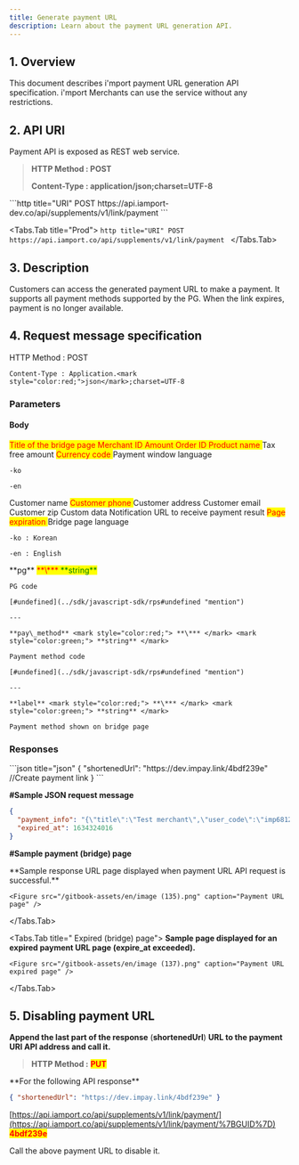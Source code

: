 ```yaml
---
title: Generate payment URL
description: Learn about the payment URL generation API.
---
```



## 1. Overview

This document describes i'mport payment URL generation API specification.
i'mport Merchants can use the service without any restrictions.

## 2. API URI

Payment API is exposed as REST web service.

> **HTTP Method : POST**
>
> **Content-Type : application/json;charset=UTF-8**

<Tabs>
  <Tabs.Tab title="Development">
    ```http title="URI"
    POST https://api.iamport-dev.co/api/supplements/v1/link/payment
    ```
  </Tabs.Tab>

  <Tabs.Tab title="Prod">
    ```http title="URI"
    POST https://api.iamport.co/api/supplements/v1/link/payment
    ```
  </Tabs.Tab>
</Tabs>

## 3. Description

Customers can access the generated payment URL to make a payment.
It supports all payment methods supported by the PG.
When the link expires, payment is no longer available.

## 4. Request message specification

<Swagger method="post" path="/payment" baseUrl="https://api.iamport.co/api/supplements/v1/link" summary="Creates a payment URL.">
  <SwaggerDescription>
    HTTP Method : POST

    Content-Type : Application.<mark style="color:red;">json</mark>;charset=UTF-8
  </SwaggerDescription>

  ### Parameters

  #### Body

  <SwaggerParameter name="title" type="String" required="true">
    <mark style="color:red;">
      Title of the bridge page
    </mark>
  </SwaggerParameter>

  <SwaggerParameter name="user_code" type="String" required="true">
    <mark style="color:red;">
      Merchant ID
    </mark>
  </SwaggerParameter>

  <SwaggerParameter name="amount" type="integer" required="true">
    <mark style="color:red;">
      Amount
    </mark>
  </SwaggerParameter>

  <SwaggerParameter name="merchant_uid" type="String" required="true">
    <mark style="color:red;">
      Order ID
    </mark>
  </SwaggerParameter>

  <SwaggerParameter name="name" type="String" required="true">
    <mark style="color:red;">
      Product name
    </mark>
  </SwaggerParameter>

  <SwaggerParameter name="tax_free" type="integer" required="false">
    Tax free amount
  </SwaggerParameter>

  <SwaggerParameter name="currency" type="String" required="true">
    <mark style="color:red;">
      Currency code
    </mark>
  </SwaggerParameter>

  <SwaggerParameter name="language" type="String" required="false">
    Payment window language

    -ko

    -en
  </SwaggerParameter>

  <SwaggerParameter name="buyer_name" type="String" required="false">
    Customer name
  </SwaggerParameter>

  <SwaggerParameter name="buyer_tel" type="String" required="true">
    <mark style="color:red;">
      Customer phone
    </mark>
  </SwaggerParameter>

  <SwaggerParameter name="buyer_addr" type="String" required="false">
    Customer address
  </SwaggerParameter>

  <SwaggerParameter name="buyer_email" type="String" required="false">
    Customer email
  </SwaggerParameter>

  <SwaggerParameter name="buyer_postcode" type="String" required="false">
    Customer zip
  </SwaggerParameter>

  <SwaggerParameter name="custom_data" type="Object" required="false">
    Custom data
  </SwaggerParameter>

  <SwaggerParameter name="notice_url" type="String" required="false">
    Notification URL to receive payment result
  </SwaggerParameter>

  <SwaggerParameter name="expired_at" type="String" required="true">
    <mark style="color:red;">
      Page expiration
    </mark>
  </SwaggerParameter>

  <SwaggerParameter name="display_language" type="String" required="false">
    Bridge page language

    -ko : Korean

    -en : English
  </SwaggerParameter>

  <SwaggerParameter name="pay_methods" type="Object" required="true">
    **pg** <mark style="color:red;"> **\*** </mark> <mark style="color:green;"> **string** </mark>

    PG code

    [#undefined](../sdk/javascript-sdk/rps#undefined "mention")

    ---

    **pay\_method** <mark style="color:red;"> **\*** </mark> <mark style="color:green;"> **string** </mark>

    Payment method code

    [#undefined](../sdk/javascript-sdk/rps#undefined "mention")

    ---

    **label** <mark style="color:red;"> **\*** </mark> <mark style="color:green;"> **string** </mark>

    Payment method shown on bridge page
  </SwaggerParameter>

  ### Responses

  <SwaggerResponse status="200: OK" description="Success">
    ```json title="json"
    {
      "shortenedUrl": "https://dev.impay.link/4bdf239e" //Create payment link
    }
    ```
  </SwaggerResponse>
</Swagger>

**#Sample JSON request message**

```json title="json"
{
  "payment_info": "{\"title\":\"Test merchant\",\"user_code\":\"imp68124833\",\"amount\":10000,\"merchant_uid\":\"merchant_1630665784552\",\"name\":\"payment link test\",\"tax_free\":\"tax free amount\",\"currency\":\"KRW\",\"language\":\"ko\",\"buyer_name\":\"\",\"buyer_tel\":\"\",\"buyer_addr\":\"\",\"buyer_email\":\"\",\"buyer_postcode\":\"\",\"custom_data\":\"json_object\",\"notice_url\":\"notification url\",\"pay_methods\":[{\"pg\":\"INIpayTest\",\"pay_method\":\"card\",\"label\":\"credit/check card\"},{\"pg\":\"INIpayTest\",\"pay_method\":\"naverpay\",\"label\":\"Naver Pay\"},{\"pg\":\"INIpayTest\",\"pay_method\":\"kakaopay\",\"label\":\"Kakao Pay\"},{\"pg\":\"INIpayTest\",\"pay_method\":\"phone\",\"label\":\"mobile micropayment\"},{\"pg\":\"INIpayTest\",\"pay_method\":\"trans\",\"label\":\"account transfer\"},{\"pg\":\"INIpayTest\",\"pay_method\":\"vbank\",\"label\":\"virtual account\"}]}",
  "expired_at": 1634324016
}
```

**#Sample payment (bridge) page**

<Tabs>
  <Tabs.Tab title="Payment (bridge) page">
    **Sample response URL page displayed when payment URL API request is successful.**

    <Figure src="/gitbook-assets/en/image (135).png" caption="Payment URL page" />
  </Tabs.Tab>

  <Tabs.Tab title=" Expired (bridge) page">
    **Sample page displayed for an expired payment URL page (expire\_at exceeded).**

    <Figure src="/gitbook-assets/en/image (137).png" caption="Payment URL expired page" />
  </Tabs.Tab>
</Tabs>

## 5. Disabling payment URL

**Append the last part of the response** (**shortenedUrl**)
**URL to the payment URI API address and call it.**

> **HTTP Method :** <mark style="color:red;"> **PUT** </mark>

<Hint style="success">
  **For the following API response**

  ```json
  { "shortenedUrl": "https://dev.impay.link/4bdf239e" }
  ```

  [https://api.iamport.co/api/supplements/v1/link/payment/](https://api.iamport.co/api/supplements/v1/link/payment/%7BGUID%7D) <mark style="color:red;"> **4bdf239e** </mark>

  Call the above payment URL to disable it.
</Hint>
